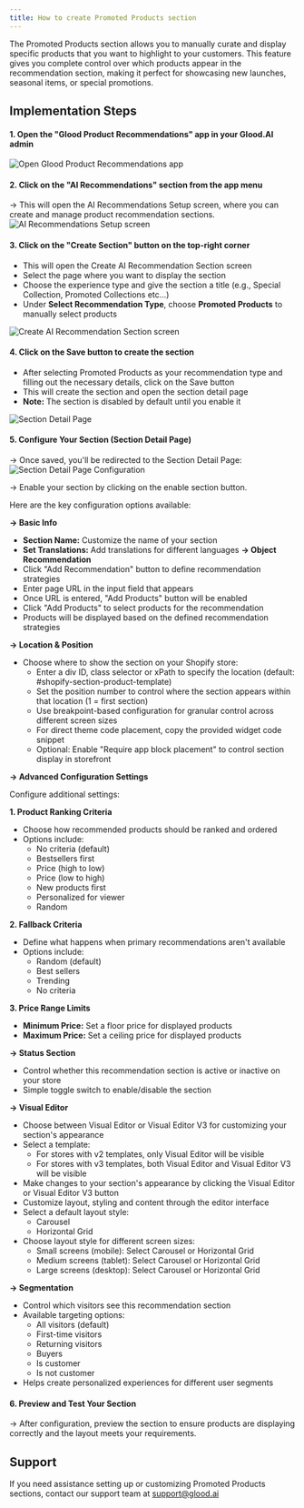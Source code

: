 ```yaml
---
title: How to create Promoted Products section
---
```


The Promoted Products section allows you to manually curate and display specific products that you want to highlight to your customers. This feature gives you complete control over which products appear in the recommendation section, making it perfect for showcasing new launches, seasonal items, or special promotions.

## Implementation Steps

#### 1. Open the "Glood Product Recommendations" app in your Glood.AI admin
<img src="/images/checkout-upsell-01.png" alt="Open Glood Product Recommendations app" />

#### 2. Click on the "AI Recommendations" section from the app menu
→ This will open the AI Recommendations Setup screen, where you can create and manage product recommendation sections.
<img src="/images/section-setup-01.png" alt="AI Recommendations Setup screen" />

#### 3. Click on the "Create Section" button on the top-right corner
- This will open the Create AI Recommendation Section screen
- Select the page where you want to display the section
- Choose the experience type and give the section a title (e.g., Special Collection, Promoted Collections etc...)
- Under **Select Recommendation Type**, choose **Promoted Products** to manually select products
<img src="/images/section-setup-02.png" alt="Create AI Recommendation Section screen" />

#### 4. Click on the Save button to create the section
- After selecting Promoted Products as your recommendation type and filling out the necessary details, click on the Save button
- This will create the section and open the section detail page
- **Note:** The section is disabled by default until you enable it
<img src="/images/section-setup-30.png" alt="Section Detail Page" />


#### 5. Configure Your Section (Section Detail Page)

→ Once saved, you'll be redirected to the Section Detail Page:
<img src="/images/section-setup-31.png" alt="Section Detail Page Configuration" />

→ Enable your section by clicking on the enable section button.

Here are the key configuration options available:

**→ Basic Info**
- **Section Name:** Customize the name of your section
- **Set Translations:** Add translations for different languages
**→ Object Recommendation**
- Click "Add Recommendation" button to define recommendation strategies
- Enter page URL in the input field that appears
- Once URL is entered, "Add Products" button will be enabled
- Click "Add Products" to select products for the recommendation
- Products will be displayed based on the defined recommendation strategies

**→ Location & Position**
- Choose where to show the section on your Shopify store:
  - Enter a div ID, class selector or xPath to specify the location (default: #shopify-section-product-template)
  - Set the position number to control where the section appears within that location (1 = first section)
  - Use breakpoint-based configuration for granular control across different screen sizes
  - For direct theme code placement, copy the provided widget code snippet
  - Optional: Enable "Require app block placement" to control section display in storefront

**→ Advanced Configuration Settings**

Configure additional settings:

**1. Product Ranking Criteria**
- Choose how recommended products should be ranked and ordered
- Options include:
  - No criteria (default)
  - Bestsellers first
  - Price (high to low)
  - Price (low to high)
  - New products first
  - Personalized for viewer
  - Random

**2. Fallback Criteria**
- Define what happens when primary recommendations aren't available
- Options include:
  - Random (default)
  - Best sellers
  - Trending
  - No criteria

**3. Price Range Limits**
- **Minimum Price:** Set a floor price for displayed products
- **Maximum Price:** Set a ceiling price for displayed products

**→ Status Section**
- Control whether this recommendation section is active or inactive on your store
- Simple toggle switch to enable/disable the section

**→ Visual Editor**
- Choose between Visual Editor or Visual Editor V3 for customizing your section's appearance
- Select a template:
  - For stores with v2 templates, only Visual Editor will be visible
  - For stores with v3 templates, both Visual Editor and Visual Editor V3 will be visible
- Make changes to your section's appearance by clicking the Visual Editor or Visual Editor V3 button
- Customize layout, styling and content through the editor interface
- Select a default layout style:
  - Carousel
  - Horizontal Grid
- Choose layout style for different screen sizes:
  - Small screens (mobile): Select Carousel or Horizontal Grid
  - Medium screens (tablet): Select Carousel or Horizontal Grid
  - Large screens (desktop): Select Carousel or Horizontal Grid

**→ Segmentation**
- Control which visitors see this recommendation section
- Available targeting options:
  - All visitors (default)
  - First-time visitors
  - Returning visitors
  - Buyers
  - Is customer
  - Is not customer
- Helps create personalized experiences for different user segments

#### 6. Preview and Test Your Section
→ After configuration, preview the section to ensure products are displaying correctly and the layout meets your requirements.

## Support

If you need assistance setting up or customizing Promoted Products sections, contact our support team at support@glood.ai

